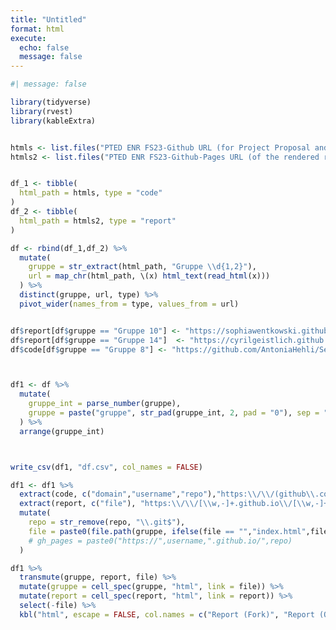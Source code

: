 ```yaml
---
title: "Untitled"
format: html
execute: 
  echo: false
  message: false
---
```


```r
#| message: false

library(tidyverse)
library(rvest)
library(kableExtra)


htmls <- list.files("PTED ENR FS23-Github URL (for Project Proposal and Project Files)-862011/","*.html",recursive = TRUE, full.names = TRUE)
htmls2 <- list.files("PTED ENR FS23-Github-Pages URL (of the rendered report)-892939/","*.html",recursive = TRUE, full.names = TRUE)


df_1 <- tibble(
  html_path = htmls, type = "code"
)
df_2 <- tibble(
  html_path = htmls2, type = "report"
)

df <- rbind(df_1,df_2) %>% 
  mutate(
    gruppe = str_extract(html_path, "Gruppe \\d{1,2}"),
    url = map_chr(html_path, \(x) html_text(read_html(x))) 
  ) %>% 
  distinct(gruppe, url, type) %>% 
  pivot_wider(names_from = type, values_from = url)


df$report[df$gruppe == "Gruppe 10"] <- "https://sophiawentkowski.github.io/Semester_project/PaT23_Semester_Project_Group10.html"
df$report[df$gruppe == "Gruppe 14"]  <- "https://cyrilgeistlich.github.io/cma-project/index.html"
df$code[df$gruppe == "Gruppe 8"] <- "https://github.com/AntoniaHehli/Semesterproject"



df1 <- df %>% 
  mutate(
    gruppe_int = parse_number(gruppe),
    gruppe = paste("gruppe", str_pad(gruppe_int, 2, pad = "0"), sep = "_")
  ) %>% 
  arrange(gruppe_int)



write_csv(df1, "df.csv", col_names = FALSE)

df1 <- df1 %>%
  extract(code, c("domain","username","repo"),"https:\\/\\/(github\\.com)\\/(.+)\\/(.+)",remove = FALSE) %>%
  extract(report, c("file"), "https:\\/\\/[\\w,-]+.github.io\\/[\\w,-]+\\/([\\w,-,%]+.html)?",remove = FALSE) %>% 
  mutate(
    repo = str_remove(repo, "\\.git$"),
    file = paste0(file.path(gruppe, ifelse(file == "","index.html",file)))
    # gh_pages = paste0("https://",username,".github.io/",repo)
  )
```


```r

df1 %>% 
  transmute(gruppe, report, file) %>% 
  mutate(gruppe = cell_spec(gruppe, "html", link = file)) %>%
  mutate(report = cell_spec(report, "html", link = report)) %>%
  select(-file) %>% 
  kbl("html", escape = FALSE, col.names = c("Report (Fork)", "Report (Original)"))



```

